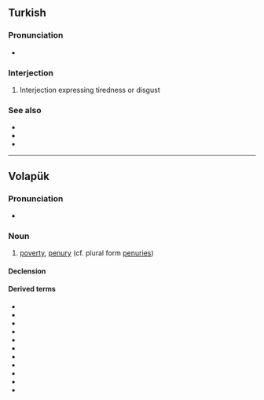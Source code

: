 {{also|pof|poef|POF}}
==Turkish==

===Pronunciation===
* {{IPA|tr|/pœf/}}

===Interjection===
{{tr-interjection}}

# Interjection expressing tiredness or disgust

===See also===
* {{l|tr|of}}
* {{l|tr|öf}}
* {{l|tr|üf}}

----

==Volapük==

===Pronunciation===
* {{IPA|vo|[pøf]}}

===Noun===
{{vo-noun}}

# [[poverty]], [[penury]] (cf. plural form [[penuries]])

====Declension====
{{vo-decl-noun}}

====Derived terms====
* {{l|vo|papöfam}}
* {{l|vo|papöfön}}
* {{l|vo|pöfäd}}
* {{l|vo|pöfädik}}
* {{l|vo|pöfik}}
* {{l|vo|pöfikam}}
* {{l|vo|pöfikan}}
* {{l|vo|pöfikön}}
* {{l|vo|pöfilan}}
* {{l|vo|pöfön}}
* {{l|vo|pöfükön}}
